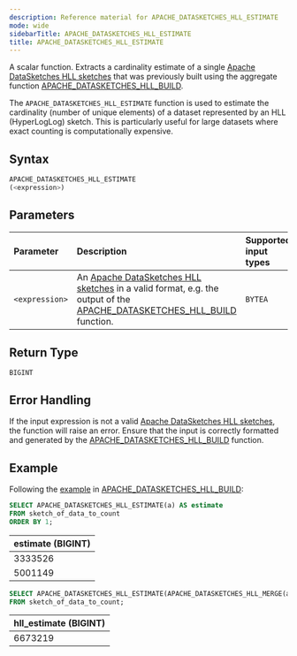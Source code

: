```yaml
---
description: Reference material for APACHE_DATASKETCHES_HLL_ESTIMATE
mode: wide
sidebarTitle: APACHE_DATASKETCHES_HLL_ESTIMATE
title: APACHE_DATASKETCHES_HLL_ESTIMATE
---
```



A scalar function.
Extracts a cardinality estimate of a
single [Apache DataSketches HLL sketches](https://datasketches.apache.org/docs/HLL/HLL.html) that was previously built
using the aggregate
function [APACHE_DATASKETCHES_HLL_BUILD](/functions-reference/datasketches/apache-datasketches-hll-build).

The `APACHE_DATASKETCHES_HLL_ESTIMATE` function is used to estimate the cardinality (number of unique elements) of a dataset represented by an HLL (HyperLogLog) sketch. This is particularly useful for large datasets where exact counting is computationally expensive.
## Syntax

```sql
APACHE_DATASKETCHES_HLL_ESTIMATE
(<expression>)
```

## Parameters

| Parameter      | Description                                                                                                                                                                                                    | Supported input types |
|:---------------|:---------------------------------------------------------------------------------------------------------------------------------------------------------------------------------------------------------------|:----------------------|
| `<expression>` | An [Apache DataSketches HLL sketches](https://datasketches.apache.org/docs/HLL/HLL.html) in a valid format, e.g. the output of the [APACHE_DATASKETCHES_HLL_BUILD](/functions-reference/datasketches/apache-datasketches-hll-build) function. | `BYTEA`               |

## Return Type

`BIGINT`

## Error Handling

If the input expression is not a valid [Apache DataSketches HLL sketches](https://datasketches.apache.org/docs/HLL/HLL.html), the function will raise an error.
Ensure that the input is correctly formatted and generated by the [APACHE_DATASKETCHES_HLL_BUILD](/functions-reference/datasketches/apache-datasketches-hll-build) function.

## Example

Following the [example](/functions-reference/datasketches/apache-datasketches-hll-build#example)
in [APACHE_DATASKETCHES_HLL_BUILD](/functions-reference/datasketches/apache-datasketches-hll-build):

```sql
SELECT APACHE_DATASKETCHES_HLL_ESTIMATE(a) AS estimate
FROM sketch_of_data_to_count
ORDER BY 1;
```

| estimate (BIGINT) |
|:------------------|
| 3333526           |
| 5001149           |

```sql
SELECT APACHE_DATASKETCHES_HLL_ESTIMATE(APACHE_DATASKETCHES_HLL_MERGE(a)) AS estimate
FROM sketch_of_data_to_count;
```

| hll_estimate (BIGINT) |
|:----------------------|
| 6673219               |

